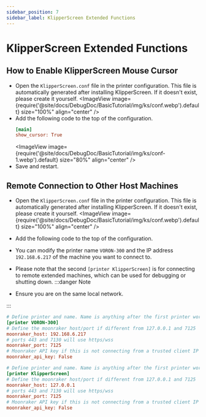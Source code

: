 ```yaml
---
sidebar_position: 7
sidebar_label: KlipperScreen Extended Functions
---
```


# KlipperScreen Extended Functions

## How to Enable KlipperScreen Mouse Cursor

* Open the `KlipperScreen.conf` file in the printer configuration. This file is automatically generated after installing KlipperScreen. If it doesn't exist, please create it yourself.
    <ImageView image={require('@site/docs/DebugDoc/BasicTutorial/img/ks/conf.webp').default} size="100%" align="center" />
* Add the following code to the top of the configuration.
    ```cfg
    [main]
    show_cursor: True
    ```
    <ImageView image={require('@site/docs/DebugDoc/BasicTutorial/img/ks/conf-1.webp').default} size="80%" align="center" />
* Save and restart.

## Remote Connection to Other Host Machines

* Open the `KlipperScreen.conf` file in the printer configuration. This file is automatically generated after installing KlipperScreen. If it doesn't exist, please create it yourself.
    <ImageView image={require('@site/docs/DebugDoc/BasicTutorial/img/ks/conf.webp').default} size="100%" align="center" />
* Add the following code to the top of the configuration.
* You can modify the printer name `VORON-300` and the IP address `192.168.6.217` of the machine you want to connect to.
* Please note that the second `[printer KlipperScreen]` is for connecting to remote extended machines, which can be used for debugging or shutting down.
:::danger Note

* Ensure you are on the same local network.

:::

```cfg
# Define printer and name. Name is anything after the first printer word
[printer VORON-300]
# Define the moonraker host/port if different from 127.0.0.1 and 7125
moonraker_host: 192.168.6.217
# ports 443 and 7130 will use https/wss
moonraker_port: 7125
# Moonraker API key if this is not connecting from a trusted client IP
moonraker_api_key: False

# Define printer and name. Name is anything after the first printer word
[printer KlipperScreen]
# Define the moonraker host/port if different from 127.0.0.1 and 7125
moonraker_host: 127.0.0.1
# ports 443 and 7130 will use https/wss
moonraker_port: 7125
# Moonraker API key if this is not connecting from a trusted client IP
moonraker_api_key: False

```
